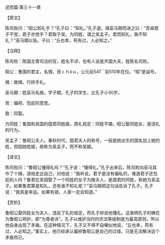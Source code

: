 

述而篇·第三十一章

【原文】

陈司败问：“昭公知礼乎？“孔子曰：“知礼。”孔子退，揖巫马期而进之曰：“吾闻君子不党，君子亦党乎？君取于吴，为同姓，谓之吴孟子。君而知礼，孰不知礼？”巫马期以告。子曰：“丘也幸，苟有过，人必知之。”

【注释】

陈司败：陈国主管司法的官，姓名不详，也有人说是齐国大夫，姓陈名司败。

昭公：鲁国的君主，名惆，音ｃｈóｕ，公元前541￣前510年在位。“昭”是谥号。

揖：做揖，行拱手礼。

巫马期：姓巫马名施，字子期，孔子的学生，比孔子小30岁。

党：偏袒、包庇的意思。

取：同娶。

为同姓：鲁国和吴国的国君同姓姬。周礼规定：同姓不婚，昭公娶同姓女，是违礼的行为。

吴孟子：鲁昭公夫人。春秋时代，国君夫人的称号，一般是她出生的国名加上她的姓，但因她姓姬，故称为吴孟子，而不称吴姬。

【译文】

陈司败问：“鲁昭公懂得礼吗？”孔子说：“懂得礼。”孔子出来后，陈司败向巫马其作了个揖，请他走近自己，对他说：“我听说，君子是没有偏私的，难道君子还包庇别人吗？鲁君在吴国娶了一个同姓的女子为做夫人，是国君的同姓，称她为吴孟子。如果鲁君算是知礼，还有谁不知礼呢？”巫马期把这句话告诉了孔子。孔子说：“我真是幸运。如果有错，人家一定会知道。”

【赏析】

鲁昭公娶同姓女为夫人，违反了礼的规定，而孔子却说他懂礼。这表明孔子的确在为鲁昭公袒护，即“为尊者讳”。孔子以维护当时的宗法等级制度为最高原则，所以他自身出现了矛盾。在这种情况下，孔子又不得不自嘲似地说，“丘也幸，苟有过，人必知之。”事实上，他已经承认偏袒鲁昭公是自己的过错，只是无法解决这个矛盾而已。

